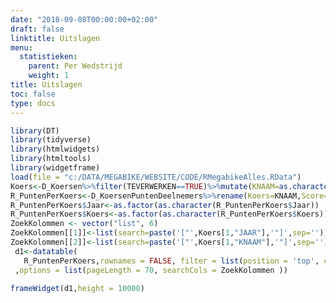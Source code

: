 ```yaml
---
date: "2018-09-08T00:00:00+02:00"
draft: false
linktitle: Uitslagen
menu:
  statistieken:
    parent: Per Wedstrijd
    weight: 1
title: Uitslagen
toc: false
type: docs
---
```


```r
library(DT)
library(tidyverse)
library(htmlwidgets)
library(htmltools)
library(widgetframe)
load(file = "c:/DATA/MEGABIKE/WEBSITE/CODE/RMegabikeAlles.RData")
Koers<-D_Koersen%>%filter(TEVERWERKEN==TRUE)%>%mutate(KNAAM=as.character(KNAAM))%>%select(JAAR,KCODE,KNAAM,KOERSDATUM)
R_PuntenPerKoers<-D_KoersenPuntenDeelnemers%>%rename(Koers=KNAAM,Score=PUNTEN,Plaats=PLAATS,Restbudget=RESTBUDGET,Naam=NAAM,Jaar=JAAR)%>%select(Jaar,Koers,Naam,Plaats,Score,Restbudget)
R_PuntenPerKoers$Jaar<-as.factor(as.character(R_PuntenPerKoers$Jaar))
R_PuntenPerKoers$Koers<-as.factor(as.character(R_PuntenPerKoers$Koers))
ZoekKolommen <- vector("list", 6) 
ZoekKolommen[[1]]<-list(search=paste('["',Koers[1,"JAAR"],'"]',sep=''))
ZoekKolommen[[2]]<-list(search=paste('["',Koers[1,"KNAAM"],'"]',sep=''))
 d1<-datatable(
   R_PuntenPerKoers,rownames = FALSE, filter = list(position = 'top', clear = FALSE)
 ,options = list(pageLength = 70, searchCols = ZoekKolommen ))
```

```r
frameWidget(d1,height = 10000)
```
